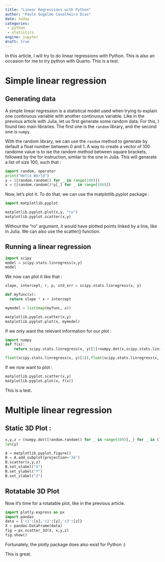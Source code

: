 ```yaml
---
title: "Linear Regressions with Python"
author: "Paulo Gugelmo Cavalheiro Dias"
date: today
categories:
 - python
 - statistics
engine: jupyter
draft: true
---
```


In this article, I will try to do linear regressions with Python. 
This is also an occasion for me to try python with Quarto. 
This is a test. 

# Simple linear regression

## Generating data

A simple linear regression is a statistical model used when trying to explain one continuous variable with another continuous variable. 
Like in the previous article with Julia, let us first generate some random data. 
For this, I found two main libraries. 
The first one is the `random` library, and the second one is `numpy`.

With the random library, we can use the `random` method to generate by default a float number between 0 and 1. 
A way to create a vector of 100 randome value is to ise the random method between square brackets, followed by the for instruction, similar to the one in Julia. 
This will generate a list of size 100, such that : 

```python
import random, operator
print("Hello World")
y = ([random.random() for _ in range(100)])
x = ([random.random()*y[_] for _ in range(100)])
```
Now, let's plot it. To do that, we can use the matplotlib.pyplot package : 

```python
import matplotlib.pyplot

matplotlib.pyplot.plot(x,y, "ro")
matplotlib.pyplot.scatter(x,y)
```

Without the "ro" argument, it would have plotted points linked by a line, like in Julia. 
We can also use the scatter() function.

## Running a linear regression

```python
import scipy
model = scipy.stats.linregress(x,y)
model
```

We now can plot it like that : 

```python
slope, intercept, r, p, std_err = scipy.stats.linregress(x, y)

def myfunc(x):
  return slope * x + intercept

mymodel = list(map(myfunc, x))

matplotlib.pyplot.scatter(x,y)
matplotlib.pyplot.plot(x, mymodel)
```

If we only want the relevant information for our plot : 

```python
import numpy
def f(x):
    return scipy.stats.linregress(x, y)[1]+numpy.dot(x,scipy.stats.linregress(x, y)[0])

float(scipy.stats.linregress(x, y)[1]),float(scipy.stats.linregress(x, y)[0])
```

If we now want to plot : 

```python
matplotlib.pyplot.scatter(x,y)
matplotlib.pyplot.plot(x, f(x))
```
This is a test. 

# Multiple linear regression

## Static 3D Plot :

```python
x,y,z = (numpy.dot([random.random() for _ in range(100)],_) for _ in (1,2,3))
len(y)
```

```python
A = matplotlib.pyplot.figure()
B = A.add_subplot(projection='3d')
B.scatter(x,y,z)
B.set_xlabel("X")
B.set_ylabel("Y")
B.set_zlabel("Z")
```

## Rotatable 3D Plot 

Now it's time for a rotatable plot, like in the previous article. 

```python
import plotly.express as px
import pandas
data = {'c1':[x],'c2':[y],'c3':[z]}
X = pandas.DataFrame(data)
fig = px.scatter_3d(X, x,y,z)
fig.show()

```

Fortunately, the plotly package does also exist for Python :)

This is great. 
